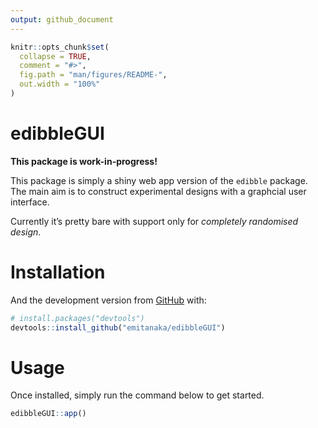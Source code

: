 ```yaml
---
output: github_document
---
```


<!-- README.md is generated from README.Rmd. Please edit that file -->

```r
knitr::opts_chunk$set(
  collapse = TRUE,
  comment = "#>",
  fig.path = "man/figures/README-",
  out.width = "100%"
)
```

# edibbleGUI

<!-- badges: start -->
<!-- badges: end -->

**This package is work-in-progress!**

This package is simply a shiny web app version of the `edibble` package. The main aim is to construct experimental designs with a graphcial user interface. 

Currently it's pretty bare with support only for *completely randomised design*.

# Installation

And the development version from [GitHub](https://github.com/) with:

``` r
# install.packages("devtools")
devtools::install_github("emitanaka/edibbleGUI")
```

# Usage

Once installed, simply run the command below to get started. 

```r
edibbleGUI::app()
```
